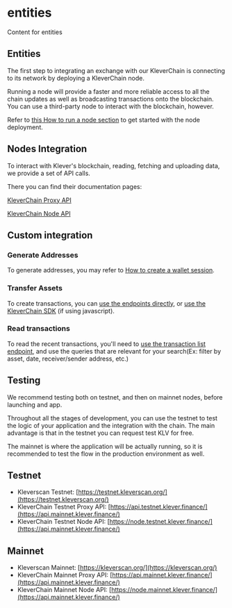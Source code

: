 
# entities

Content for entities

## Entities

The first step to integrating an exchange with our KleverChain is connecting to its network by deploying a KleverChain node.

Running a node will provide a faster and more reliable access to all the chain updates as well as broadcasting transactions onto the blockchain. You can use a third-party node to interact with the blockchain, however.

Refer to [this How to run a node section](undefined) to get started with the node deployment.





## Nodes Integration

To interact with Klever's blockchain, reading, fetching and uploading data, we provide a set of API calls.

There you can find their documentation pages:

[KleverChain Proxy API](https://api.mainnet.klever.finance/swagger/index.html)

[KleverChain Node API](https://node.mainnet.klever.finance/swagger/index.html)

## Custom integration

### Generate Addresses

To generate addresses, you may refer to [How to create a wallet session](undefined).

### Transfer Assets

To create transactions, you can [use the endpoints directly](undefined), or [use the KleverChain SDK](https://klever.gitbook.io/kleverchain-sdk/how-to-use-kleverchain-sdk) (if using javascript).

### Read transactions

To read the recent transactions, you'll need to [use the transaction list endpoint](https://api.mainnet.klever.finance/swagger/index.html#/Transaction/get_v1_0_transaction_list), and use the queries that are relevant for your search(Ex: filter by asset, date, receiver/sender address, etc.)



## Testing

We recommend testing both on testnet, and then on mainnet nodes, before launching and app.

Throughout all the stages of development, you can use the testnet to test the logic of your application and the integration with the chain. The main advantage is that in the testnet you can request test KLV for free.

The mainnet is where the application will be actually running, so it is recommended to test the flow in the production environment as well.

## Testnet

- Kleverscan Testnet: [https://testnet.kleverscan.org/](https://testnet.kleverscan.org/)
- KleverChain Testnet Proxy API: [https://api.testnet.klever.finance/](https://api.mainnet.klever.finance/)
- KleverChain Testnet Node API: [https://node.testnet.klever.finance/](https://api.mainnet.klever.finance/)

## Mainnet

- Kleverscan Mainnet: [https://kleverscan.org/](https://kleverscan.org/)
- KleverChain Mainnet Proxy API: [https://api.mainnet.klever.finance/](https://api.mainnet.klever.finance/)
- KleverChain Mainnet Node API: [https://node.mainnet.klever.finance/](https://api.mainnet.klever.finance/)




